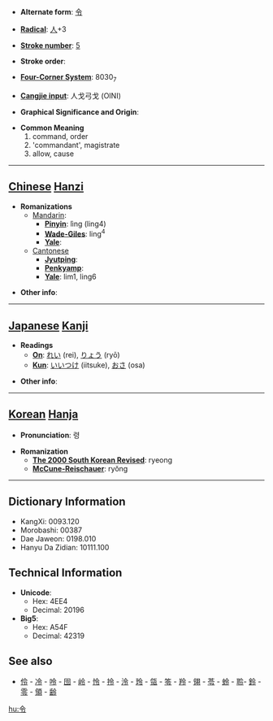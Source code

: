 * '''Alternate form''': [[令]]

* '''[[Wiktionary:Chinese radical index| Radical]]''': [[Wiktionary:Chinese radical index 人|人]]+3

* '''[[Wiktionary:Chinese total strokes index|Stroke number]]''': [[Wiktionary:Chinese total strokes index 5|5]]

* '''Stroke order''': 

* '''[[Wiktionary:Chinese four corner index|Four-Corner System]]''': 8030<sub>7</sub>

* '''[[Wiktionary:Chinese Cangjie index|Cangjie input]]''': 人戈弓戈 (OINI)

* '''Graphical Significance and Origin''': 

* '''Common Meaning'''
*#command, order
*# 'commandant', magistrate
*# allow, cause


----

== [[Chinese]] [[Hanzi]] ==

* '''Romanizations'''
** [[Mandarin]]:
*** '''[[Pinyin]]''': lìng (ling4)
*** '''[[Wade-Giles]]''': ling<sup>4</sup>
*** '''[[Yale]]''': 
**[[Cantonese]]
***'''[[Jyutping]]''':
***'''[[Penkyamp]]''': 
***'''[[Yale]]''': lim1, ling6

* '''Other info''': 

----

== [[Japanese]] [[Kanji]] ==

* '''Readings'''
** '''[[On]]''': [[れい]] (rei), [[りょう]] (ryō)
** '''[[Kun]]''': [[いいつけ]] (iitsuke), [[おさ]] (osa)

* '''Other info''':  

----

== [[Korean]] [[Hanja]] ==

* '''Pronunciation''': 령

* '''Romanization'''
** '''[[The 2000 South Korean Revised Romanization|The 2000 South Korean Revised]]''': ryeong
** '''[[McCune-Reischauer]]''': ryŏng

----

== Dictionary Information ==

* KangXi: 0093.120
* Morobashi: 00387
* Dae Jaweon: 0198.010
* Hanyu Da Zidian: 10111.100

== Technical Information ==

* '''Unicode''':
** Hex: 4EE4
** Decimal: 20196
* '''Big5''':
** Hex: A54F
** Decimal: 42319

==See also==
*[[伶]] - [[冷]] - [[呤]] - [[囹]] - [[岭]] - [[怜]] - [[拎]] - [[泠]] - [[玲]] - [[瓴]] - [[笭]] - [[羚]] - [[翎]] - [[苓]] - [[蛉]] - [[聆]]- [[鈴]] - [[零]] - [[領]] - [[齢]]

[[hu:令]]